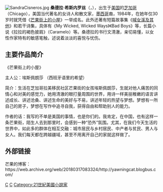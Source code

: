 [[File:SandraCisneros.jpg|thumb]]
'''桑德拉·希斯内罗丝'''（{{lang|en|Sandra Cisneros}}，{{bd|1954年|12月20日}}），出生于[[美国|美国]]的[[芝加哥|芝加哥]]（Chicago），美国当代著名的女诗人和散文家，[[墨西哥|墨西哥]]裔，1984年，在她年仅30岁时就凭借《[[芒果街上的小屋|芒果街上的小屋]]》一举成名。此外还著有短篇故事集《[[喊女溪及其他|喊女溪及其他]]》和若干诗集，具体有《My Wicked, Wicked Ways》《Bad Boys》等，长篇小说《拉拉的褐色披肩》（Caramelo）等。桑德拉的书行文清澈，亲切易懂，以女性作家特有的敏感笔触，述说着淡淡的喜悦与忧伤。

==主要作品简介==

《芒果街上的小屋》

主人公：埃斯佩朗莎 （西班牙语里的希望）

简介：生活在芝加哥拉美移民社区芒果街的女孩埃斯佩朗莎，生就对他人痛苦的同情心和对美的感觉力，她用清澈的眼打量周围的世界，用诗一样美丽稚嫩的语言讲述成长、讲述沧桑、讲述生命的美好与不易，讲述年轻的热望与梦想。梦想有一所自己的房子，梦想在写作中追寻自我，获得自由和帮助别人的能力。

作者的话：我写的不单是美国的事情，也是你们的。我肯定，在中国，也有这样一条芒果街，陌生人去到那里时，会感到一种“恐外”氛围。尤其，在我们今天生活的世界中，如此多的群体在相互交融：城市居民与乡村居民、中产者与贫民、男人与女人。我们每天都在跨越疆域，甚至不用离开自己的家就这样做了。

==外部链接==
芒果的博客：https://web.archive.org/web/20180317083324/http://yawningcat.blogbus.com/

{{Authority control}}

[[Category:美国作家|C]]
[[Category:芝加哥洛約拉大學校友|C]]


{{美国人物小作品}}
[[Category:21世紀美國小說家|Category:21世紀美國小說家]]